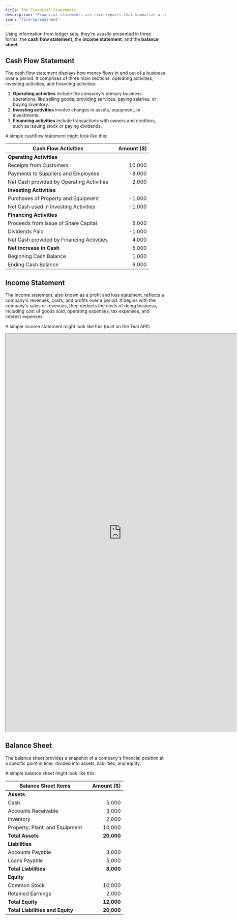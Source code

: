 ```yaml
---
title: The Financial Statements
description: "Financial statements are core reports that summarize a company's financial activities."
icon: "file-spreadsheet"
---
```


Using information from ledger sets, they're usually presented in three forms: the **cash flow statement**, the **income statement**, and the **balance sheet**.

## Cash Flow Statement

The cash flow statement displays how money flows in and out of a business over a period. It comprises of three main sections: operating activities, investing activities, and financing activities.

1. **Operating activities** include the company's primary business operations, like selling goods, providing services, paying salaries, or buying inventory.
2. **Investing activities** involve changes in assets, equipment, or investments.
3. **Financing activities** include transactions with owners and creditors, such as issuing stock or paying dividends.

A simple cashflow statement might look like this:

| Cash Flow Activities                      |     | Amount ($) |
| ----------------------------------------- | --- | ---------: |
| **Operating Activities**                  |     |            |
| Receipts from Customers                   |     |     10,000 |
| Payments to Suppliers and Employees       |     |     -8,000 |
| Net Cash provided by Operating Activities |     |      2,000 |
| **Investing Activities**                  |     |            |
| Purchases of Property and Equipment       |     |     -1,000 |
| Net Cash used in Investing Activities     |     |     -1,000 |
| **Financing Activities**                  |     |            |
| Proceeds from Issue of Share Capital      |     |      5,000 |
| Dividends Paid                            |     |     -1,000 |
| Net Cash provided by Financing Activities |     |      4,000 |
| **Net Increase in Cash**                  |     |      5,000 |
| Beginning Cash Balance                    |     |      1,000 |
| Ending Cash Balance                       |     |      6,000 |

## Income Statement

The income statement, also known as a profit and loss statement, reflects a company's revenues, costs, and profits over a period. It begins with the company's sales or revenues, then deducts the costs of doing business, including cost of goods sold, operating expenses, tax expenses, and interest expenses.

A simple income statement might look like this (built on the Teal API):

<iframe
  src="https://codesandbox.io/embed/income-statement-xg5ygb?fontsize=14&hidenavigation=1&theme=dark"
  width="725"
  height="1250"
  title="Income Statement"
  allow="accelerometer; ambient-light-sensor; camera; encrypted-media; geolocation; gyroscope; hid; microphone; midi; payment; usb; vr; xr-spatial-tracking"
  sandbox="allow-forms allow-modals allow-popups allow-presentation allow-same-origin allow-scripts"
></iframe>

## Balance Sheet

The balance sheet provides a snapshot of a company's financial position at a specific point in time, divided into assets, liabilities, and equity.

A simple balance sheet might look like this:

| Balance Sheet Items              |     | Amount ($) |
| -------------------------------- | --- | ---------: |
| **Assets**                       |     |            |
| Cash                             |     |      5,000 |
| Accounts Receivable              |     |      3,000 |
| Inventory                        |     |      2,000 |
| Property, Plant, and Equipment   |     |     10,000 |
| **Total Assets**                 |     | **20,000** |
| **Liabilities**                  |     |            |
| Accounts Payable                 |     |      3,000 |
| Loans Payable                    |     |      5,000 |
| **Total Liabilities**            |     |  **8,000** |
| **Equity**                       |     |            |
| Common Stock                     |     |     10,000 |
| Retained Earnings                |     |      2,000 |
| **Total Equity**                 |     | **12,000** |
| **Total Liabilities and Equity** |     | **20,000** |
